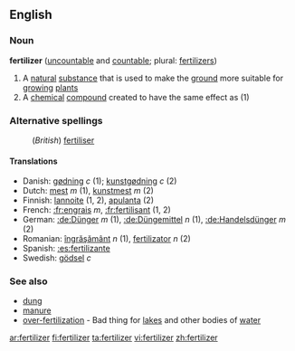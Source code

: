 ==English==

===Noun===
'''fertilizer''' ([[uncountable]] and [[countable]]; plural: [[fertilizers]])

#A [[natural]] [[substance]] that is used to make the [[ground]] more suitable for [[grow]]ing [[plant]]s
#A [[chemical]] [[compound]] created to have the same effect as (1)

===Alternative spellings===
:(''British'') [[fertiliser]]

====Translations====
*Danish: [[gødning]] ''c'' (1); [[kunstgødning]] ''c'' (2)
*Dutch: [[mest]] ''m'' (1), [[kunstmest]] ''m'' (2)
*Finnish: [[lannoite]] (1, 2), [[apulanta]] (2)
*French: [[:fr:engrais]] ''m'', [[:fr:fertilisant]] (1, 2)
*German: [[:de:Dünger]] ''m'' (1), [[:de:Düngemittel]] ''n'' (1), [[:de:Handelsdünger]] ''m'' (2)
*Romanian: [[îngrăşământ]] ''n'' (1), [[fertilizator]] ''n'' (2)
*Spanish: [[:es:fertilizante]]
*Swedish: [[gödsel]] ''c''

===See also===
*[[dung]]
*[[manure]]
*[[over-fertilization]] - Bad thing for [[lake]]s and other bodies of [[water]]

[[ar:fertilizer]]
[[fi:fertilizer]]
[[ta:fertilizer]]
[[vi:fertilizer]]
[[zh:fertilizer]]